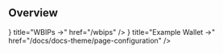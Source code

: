 
## Overview

<Cards>
  <Card icon={<Newspaper />} title="WBIPs →" href="/wbips" />
  <Card
    icon={<Wrench />}
    title="Example Wallet →"
    href="/docs/docs-theme/page-configuration"
  />
</Cards>
